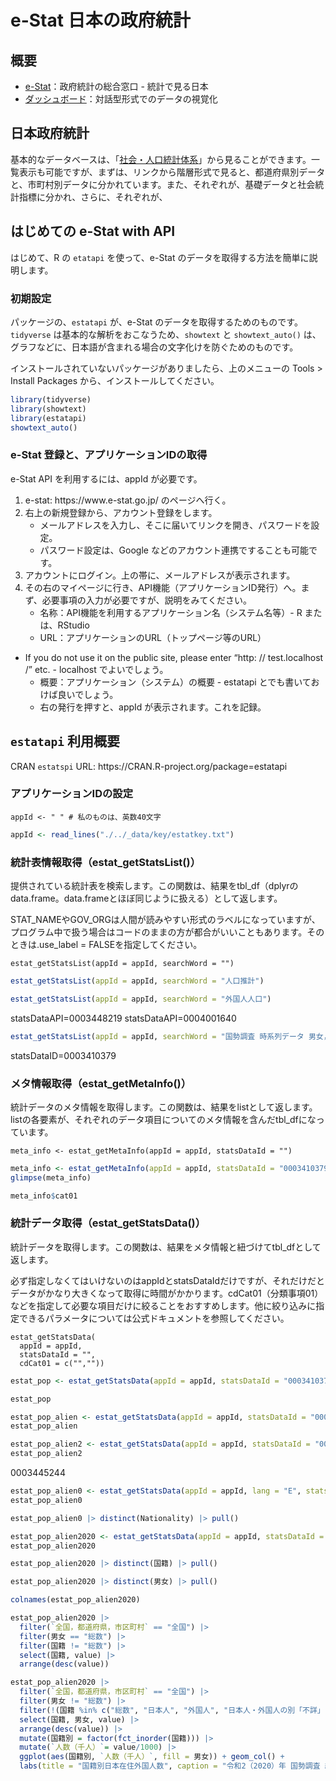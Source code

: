 # e-Stat 日本の政府統計 {#estat-site}

## 概要

* [e-Stat](https://www.e-stat.go.jp/)：政府統計の総合窓口 - 統計で見る日本
* [ダッシュボード](https://dashboard.e-stat.go.jp)：対話型形式でのデータの視覚化

## 日本政府統計

基本的なデータベースは、「[社会・人口統計体系](https://www.e-stat.go.jp/stat-search/database?page=1&layout=normal&toukei=00200502)」から見ることができます。一覧表示も可能ですが、まずは、リンクから階層形式で見ると、都道府県別データと、市町村別データに分かれています。また、それぞれが、基礎データと社会統計指標に分かれ、さらに、それぞれが、



## はじめての e-Stat with API

はじめて、R の `etatapi` を使って、e-Stat のデータを取得する方法を簡単に説明します。

### 初期設定 {-}

パッケージの、`estatapi` が、e-Stat のデータを取得するためのものです。`tidyverse` は基本的な解析をおこなうため、`showtext` と `showtext_auto()` は、グラフなどに、日本語が含まれる場合の文字化けを防ぐためのものです。

インストールされていないパッケージがありましたら、上のメニューの Tools > Install Packages から、インストールしてください。

```r
library(tidyverse)
library(showtext)
library(estatapi)
showtext_auto()
```

### e-Stat 登録と、アプリケーションIDの取得

e-Stat API を利用するには、appId が必要です。

1. e-stat: https://www.e-stat.go.jp/ のページへ行く。
2. 右上の新規登録から、アカウント登録をします。
    - メールアドレスを入力し、そこに届いてリンクを開き、パスワードを設定。
    - パスワード設定は、Google などのアカウント連携ですることも可能です。
3. アカウントにログイン。上の帯に、メールアドレスが表示されます。
4. その右のマイページに行き、API機能（アプリケーションID発行）へ。まず、必要事項の入力が必要ですが、説明をみてください。
    - 名称：API機能を利用するアプリケーション名（システム名等）- R または、RStudio
    - URL：アプリケーションのURL（トップページ等のURL）
* If you do not use it on the public site, please enter "http: // test.localhost /" etc. - localhost でよいでしょう。
    - 概要：アプリケーション（システム）の概要 - estatapi とでも書いておけば良いでしょう。
    - 右の発行を押すと、appId が表示されます。これを記録。
    
    
## `estatapi` 利用概要

CRAN `estatspi` URL: https://CRAN.R-project.org/package=estatapi

### アプリケーションIDの設定

```
appId <- " " # 私のものは、英数40文字
```

```r
appId <- read_lines("./../_data/key/estatkey.txt")
```

### 統計表情報取得（estat_getStatsList()）

提供されている統計表を検索します。この関数は、結果をtbl_df（dplyrのdata.frame。data.frameとほぼ同じように扱える）として返します。

STAT_NAMEやGOV_ORGは人間が読みやすい形式のラベルになっていますが、 プログラム中で扱う場合はコードのままの方が都合がいいこともあります。そのときは.use_label = FALSEを指定してください。

```
estat_getStatsList(appId = appId, searchWord = "")
```

```r
estat_getStatsList(appId = appId, searchWord = "人口推計")
```

```r
estat_getStatsList(appId = appId, searchWord = "外国人人口")
```

statsDataAPI=0003448219
statsDataAPI=0004001640

```r
estat_getStatsList(appId = appId, searchWord = "国勢調査 時系列データ 男女，年齢，配偶関係")
```

statsDataID=0003410379

### メタ情報取得（estat_getMetaInfo()）

統計データのメタ情報を取得します。この関数は、結果をlistとして返します。listの各要素が、それぞれのデータ項目についてのメタ情報を含んだtbl_dfになっています。

```
meta_info <- estat_getMetaInfo(appId = appId, statsDataId = "")
```

```r
meta_info <- estat_getMetaInfo(appId = appId, statsDataId = "0003410379")
glimpse(meta_info)
```

```r
meta_info$cat01
```

### 統計データ取得（estat_getStatsData()）

統計データを取得します。この関数は、結果をメタ情報と紐づけてtbl_dfとして返します。

必ず指定しなくてはいけないのはappIdとstatsDataIdだけですが、それだけだとデータがかなり大きくなって取得に時間がかかります。cdCat01（分類事項01）などを指定して必要な項目だけに絞ることをおすすめします。他に絞り込みに指定できるパラメータについては公式ドキュメントを参照してください。

```
estat_getStatsData(
  appId = appId,
  statsDataId = "",
  cdCat01 = c("",""))
```

```r
estat_pop <- estat_getStatsData(appId = appId, statsDataId = "0003410379")
```

```r
estat_pop
```

```r
estat_pop_alien <- estat_getStatsData(appId = appId, statsDataId = "0003448219")
estat_pop_alien
```

```r
estat_pop_alien2 <- estat_getStatsData(appId = appId, statsDataId = "0004001640")
estat_pop_alien2
```
0003445244

```r
estat_pop_alien0 <- estat_getStatsData(appId = appId, lang = "E", statsDataId = "0003445244")
estat_pop_alien0
```
 
```r
estat_pop_alien0 |> distinct(Nationality) |> pull()
```

```r
estat_pop_alien2020 <- estat_getStatsData(appId = appId, statsDataId = "0003445244")
estat_pop_alien2020
```

```r
estat_pop_alien2020 |> distinct(国籍) |> pull()
```
```r
estat_pop_alien2020 |> distinct(男女) |> pull()
```

```r
colnames(estat_pop_alien2020)
```
```r
estat_pop_alien2020 |> 
  filter(`全国，都道府県，市区町村` == "全国") |>
  filter(男女 == "総数") |>
  filter(国籍 != "総数") |>
  select(国籍, value) |>
  arrange(desc(value))
```

```r
estat_pop_alien2020 |> 
  filter(`全国，都道府県，市区町村` == "全国") |>
  filter(男女 != "総数") |>
  filter(!(国籍 %in% c("総数", "日本人", "外国人", "日本人・外国人の別「不詳」"))) |>
  select(国籍, 男女, value) |>
  arrange(desc(value)) |> 
  mutate(国籍別 = factor(fct_inorder(国籍))) |>
  mutate(`人数（千人）`= value/1000) |>
  ggplot(aes(国籍別, `人数（千人）`, fill = 男女)) + geom_col() +
  labs(title = "国籍別日本在住外国人数", caption = "令和2（2020）年 国勢調査 統計表表示ID=0003445244")
```

